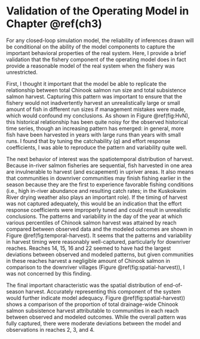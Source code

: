 # Validation of the Operating Model in Chapter \@ref(ch3)

For any closed-loop simulation model, the reliability of inferences drawn will be conditional on the ability of the model components to capture the important behavioral properties of the real system. Here, I provide a brief validation that the fishery component of the operating model does in fact provide a reasonable model of the real system when the fishery was unrestricted.

First, I thought it important that the model be able to replicate the relationship between total Chinook salmon run size and total subsistence salmon harvest. Capturing this pattern was important to ensure that the fishery would not inadvertently harvest an unrealistically large or small amount of fish in different run sizes if management mistakes were made, which would confound my conclusions. As shown in Figure \@ref(fig:HvN), this historical relationship has been quite noisy for the observed historical time series, though an increasing pattern has emerged: in general, more fish have been harvested in years with large runs than years with small runs. I found that by tuning the catchability ($q$) and effort response coefficients, I was able to reproduce the pattern and variability quite well.

The next behavior of interest was the spatiotemporal distribution of harvest. Because in-river salmon fisheries are sequential, fish harvested in one area are invulnerable to harvest (and escapement) in upriver areas. It also means that communities in downriver communities may finish fishing earlier in the season because they are the first to experience favorable fishing conditions (i.e., high in-river abundance and resulting catch rates; in the Kuskokwim River drying weather also plays an important role). If the timing of harvest was not captured adequately, this would be an indication that the effort response coefficients were improperly tuned and could result in unrealistic conclusions. The patterns and variability in the day of the year at which various percentiles of Chinook salmon harvest was attained by reach compared between observed data and the modeled outcomes are shown in Figure \@ref(fig:temporal-harvest). It seems that the patterns and variability in harvest timing were reasonably well-captured, particularly for downriver reaches. Reaches 14, 15, 16 and 22 seemed to have had the largest deviations between observed and modeled patterns, but given communities in these reaches harvest a negligible amount of Chinook salmon in comparison to the downriver villages (Figure \@ref(fig:spatial-harvest)), I was not concerned by this finding. 

The final important characteristic was the spatial distribution of end-of-season harvest. Accurately representing this component of the system would further indicate model adequacy. Figure \@ref(fig:spatial-harvest)) shows a comparison of the proportion of total drainage-wide Chinook salmon subsistence harvest attributable to communities in each reach between observed and modeled outcomes. While the overall pattern was fully captured, there were moderate deviations between the model and observations in reaches 2, 3, and 4.

\clearpage

\begin{figure}
  \centering
  \includegraphics{img/Ch3/FigureB1_noline.jpg}
  \caption{Observed and modeled Chinook salmon subsistence harvest as a function of total Chinook salmon run size. Individual black dots are historical realizations in years with no harvest restrictions on the subsistence salmon fishery. Individual grey dots are modeled outcomes, each representing a hypothetical salmon run with different random subpopulation compositions, run timing, and species ratios.}
  \label{fig:HvN}
\end{figure}

\clearpage

\begin{figure}
  \centering
  \includegraphics{img/Ch3/FigureB2.jpg}
  \caption{Comparison of the day of the year at which various percentiles of Chinook salmon harvest was attained by reach between observed and modeled outcomes. Variability in the observed boxplots is due to inter-annual variability in run size and timing and represents between-simulation variability for the modeled outcomes. Reach numbers are ordered from downriver to upriver. Note that not all reaches contain communities that harvest salmon.}
  \label{fig:temporal-harvest}
\end{figure}

\clearpage

\begin{figure}
  \centering
  \includegraphics{img/Ch3/FigureB3.jpg}
  \caption{Comparison of the proportion of total drainage-wide Chinook salmon subsistence harvest attributable to communities in each reach between observed and modeled outcomes. Variability in the observed boxplots is due to inter-annual variability, and represents between-simulation variability for the modeled outcomes. Reach numbers are ordered from downriver to upriver. Note that not all reaches contain communities that harvest salmon.}
  \label{fig:spatial-harvest}
\end{figure}
